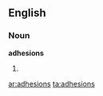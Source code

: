 ==English==
===Noun===
'''adhesions'''
#{{plural of|[[adhesion]]}}

[[ar:adhesions]]
[[ta:adhesions]]